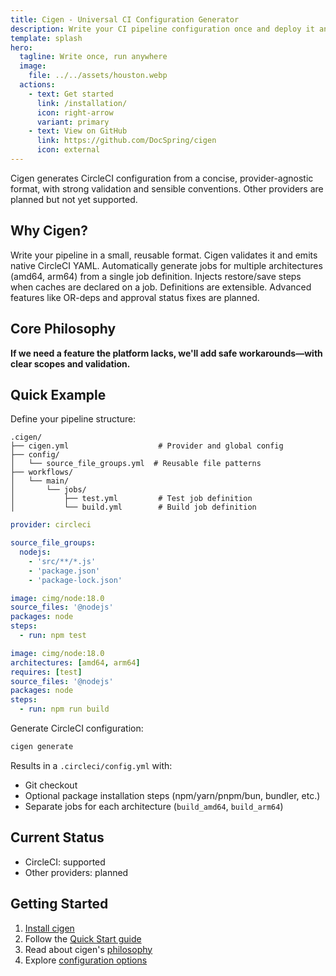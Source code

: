 ```yaml
---
title: Cigen - Universal CI Configuration Generator
description: Write your CI pipeline configuration once and deploy it anywhere. Cigen generates provider-specific configurations from universal templates.
template: splash
hero:
  tagline: Write once, run anywhere
  image:
    file: ../../assets/houston.webp
  actions:
    - text: Get started
      link: /installation/
      icon: right-arrow
      variant: primary
    - text: View on GitHub
      link: https://github.com/DocSpring/cigen
      icon: external
---
```



Cigen generates CircleCI configuration from a concise, provider-agnostic format, with strong validation and sensible conventions. Other providers are planned but not yet supported.

## Why Cigen?

<CardGrid>
  <Card title="Validated Config" icon="puzzle">
    Write your pipeline in a small, reusable format. Cigen validates it and emits native CircleCI YAML.
  </Card>
  <Card title="Multi-Architecture Support" icon="laptop">
    Automatically generate jobs for multiple architectures (amd64, arm64) from a
    single job definition.
  </Card>
  <Card title="Cache Helpers" icon="rocket">
    Injects restore/save steps when caches are declared on a job. Definitions are extensible.
  </Card>
  <Card title="Pragmatic Roadmap" icon="star">
    Advanced features like OR-deps and approval status fixes are planned.
  </Card>
</CardGrid>

## Core Philosophy

**If we need a feature the platform lacks, we'll add safe workarounds—with clear scopes and validation.**

## Quick Example

Define your pipeline structure:

```
.cigen/
├── cigen.yml                    # Provider and global config
├── config/
│   └── source_file_groups.yml  # Reusable file patterns
├── workflows/
│   └── main/
│       └── jobs/
│           ├── test.yml         # Test job definition
│           └── build.yml        # Build job definition
```

```yaml title=".cigen/config.yml"
provider: circleci
```

```yaml title=".cigen/config/source_file_groups.yml"
source_file_groups:
  nodejs:
    - 'src/**/*.js'
    - 'package.json'
    - 'package-lock.json'
```

```yaml title=".cigen/workflows/main/jobs/test.yml"
image: cimg/node:18.0
source_files: '@nodejs'
packages: node
steps:
  - run: npm test
```

```yaml title=".cigen/workflows/main/jobs/build.yml"
image: cimg/node:18.0
architectures: [amd64, arm64]
requires: [test]
source_files: '@nodejs'
packages: node
steps:
  - run: npm run build
```

Generate CircleCI configuration:

```bash
cigen generate
```

Results in a `.circleci/config.yml` with:

- Git checkout
- Optional package installation steps (npm/yarn/pnpm/bun, bundler, etc.)
- Separate jobs for each architecture (`build_amd64`, `build_arm64`)

## Current Status

- CircleCI: supported
- Other providers: planned

## Getting Started

1. [Install cigen](/installation/)
2. Follow the [Quick Start guide](/quick-start/)
3. Read about cigen's [philosophy](/philosophy/)
4. Explore [configuration options](/configuration/overview/)
